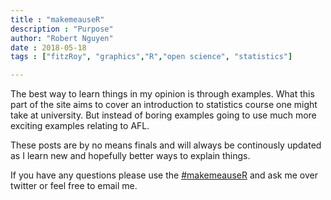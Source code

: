 ```yaml
---
title : "makemeauseR"
description : "Purpose"
author: "Robert Nguyen"
date : 2018-05-18
tags : ["fitzRoy", "graphics","R","open science", "statistics"]

---
```


The best way to learn things in my opinion is through examples. What this part of the site aims to cover an introduction to statistics course one might take at university. But instead of boring examples going to use much more exciting examples relating to AFL. 

These posts are by no means finals and will always be continously updated as I learn new and hopefully better ways to explain things. 

If you have any questions please use the [#makemeauseR](https://twitter.com/anoafl/status/992224187941965824) and ask me over twitter or feel free to email me. 



